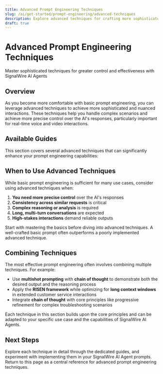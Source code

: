 ```yaml
---
title: Advanced Prompt Engineering Techniques
slug: /ai/get-started/prompt-engineering/advanced-techniques
description: Explore advanced techniques for crafting more sophisticated and effective prompts with SignalWire AI Agents.
draft: true
---
```



# Advanced Prompt Engineering Techniques

<Subtitle>Master sophisticated techniques for greater control and effectiveness with SignalWire AI Agents</Subtitle>

## Overview

As you become more comfortable with basic prompt engineering, you can leverage advanced techniques to achieve more sophisticated and nuanced interactions. These techniques help you handle complex scenarios and achieve more precise control over the AI's responses, particularly important for real-time voice and video interactions.

## Available Guides

This section covers several advanced techniques that can significantly enhance your prompt engineering capabilities:

<GuidesList />

## When to Use Advanced Techniques

While basic prompt engineering is sufficient for many use cases, consider using advanced techniques when:

1. **You need more precise control** over the AI's responses
2. **Consistency across similar requests** is critical
3. **Complex reasoning or analysis** is required
4. **Long, multi-turn conversations** are expected
5. **High-stakes interactions** demand reliable outputs

<Admonition type="tip">
Start with mastering the basics before diving into advanced techniques. A well-crafted basic prompt often outperforms a poorly implemented advanced technique.
</Admonition>

## Combining Techniques

The most effective prompt engineering often involves combining multiple techniques. For example:

- Use **multishot prompting** with **chain of thought** to demonstrate both the desired output and the reasoning process
- Apply the **RISEN framework** while optimizing for **long context windows** in extended customer service interactions
- Integrate **chain of thought** with core principles like progressive refinement for complex troubleshooting scenarios

Each technique in this section builds upon the core principles and can be adapted to your specific use case and the capabilities of SignalWire AI Agents.

## Next Steps

Explore each technique in detail through the dedicated guides, and experiment with implementing them in your SignalWire AI Agent prompts. Return to this page as a central reference for advanced prompt engineering techniques. 